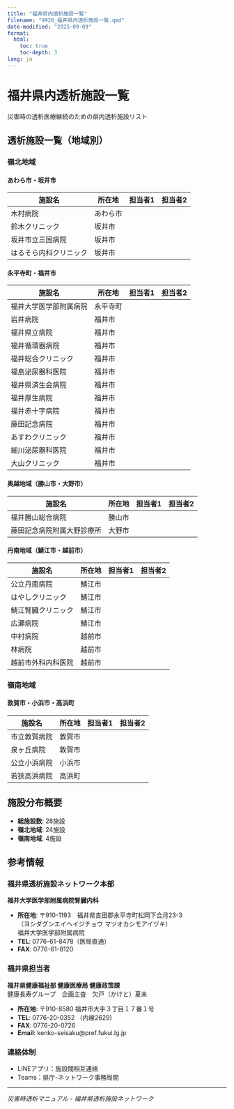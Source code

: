 ```yaml
---
title: "福井県内透析施設一覧"
filename: "9920_福井県内透析施設一覧.qmd"
date-modified: "2025-09-09"
format:
  html:
    toc: true
    toc-depth: 3
lang: ja
---
```


# 福井県内透析施設一覧

災害時の透析医療継続のための県内透析施設リスト

## 透析施設一覧（地域別）

### 嶺北地域

#### あわら市・坂井市
| 施設名 | 所在地 | 担当者1 | 担当者2 |
|--------|--------|--------|--------|
| 木村病院 | あわら市 | | |
| 鈴木クリニック | 坂井市 | | |
| 坂井市立三国病院 | 坂井市 | | |
| はるそら内科クリニック | 坂井市 | | |

#### 永平寺町・福井市
| 施設名 | 所在地 | 担当者1 | 担当者2 |
|--------|--------|--------|--------|
| 福井大学医学部附属病院 | 永平寺町 | | |
| 岩井病院 | 福井市 | | |
| 福井県立病院 | 福井市 | | |
| 福井循環器病院 | 福井市 | | |
| 福井総合クリニック | 福井市 | | |
| 福島泌尿器科医院 | 福井市 | | |
| 福井県済生会病院 | 福井市 | | |
| 福井厚生病院 | 福井市 | | |
| 福井赤十字病院 | 福井市 | | |
| 藤田記念病院 | 福井市 | | |
| あすわクリニック | 福井市 | | |
| 細川泌尿器科医院 | 福井市 | | |
| 大山クリニック | 福井市 | | |

#### 奥越地域（勝山市・大野市）
| 施設名 | 所在地 | 担当者1 | 担当者2 |
|--------|--------|--------|--------|
| 福井勝山総合病院 | 勝山市 | | |
| 藤田記念病院附属大野診療所 | 大野市 | | |

#### 丹南地域（鯖江市・越前市）
| 施設名 | 所在地 | 担当者1 | 担当者2 |
|--------|--------|--------|--------|
| 公立丹南病院 | 鯖江市 | | |
| はやしクリニック | 鯖江市 | | |
| 鯖江腎臓クリニック | 鯖江市 | | |
| 広瀬病院 | 鯖江市 | | |
| 中村病院 | 越前市 | | |
| 林病院 | 越前市 | | |
| 越前市外科内科医院 | 越前市 | | |

### 嶺南地域

#### 敦賀市・小浜市・高浜町
| 施設名 | 所在地 | 担当者1 | 担当者2 |
|--------|--------|--------|--------|
| 市立敦賀病院 | 敦賀市 | | |
| 泉ヶ丘病院 | 敦賀市 | | |
| 公立小浜病院 | 小浜市 | | |
| 若狭高浜病院 | 高浜町 | | |

## 施設分布概要

- **総施設数**: 28施設
- **嶺北地域**: 24施設
- **嶺南地域**: 4施設

## 参考情報

### 福井県透析施設ネットワーク本部
**福井大学医学部附属病院腎臓内科**

- **所在地**: 〒910-1193　福井県吉田郡永平寺町松岡下合月23-3  
  （ヨシダグンエイヘイジチョウ マツオカシモアイヅキ）  
  福井大学医学部附属病院
- **TEL**: 0776-61-8478（医局直通）
- **FAX**: 0776-61-8120

### 福井県担当者
**福井県健康福祉部 健康医療局 健康政策課**  
健康長寿グループ　企画主査　欠戸（かけと）夏未

- **所在地**: 〒910-8580 福井市大手３丁目１７番１号
- **TEL**: 0776-20-0352 （内線2629)
- **FAX**: 0776-20-0726
- **Email**: kenko-seisaku@pref.fukui.lg.jp

### 連絡体制
- LINEアプリ：施設間相互連絡
- Teams：県庁-ネットワーク事務局間


---
*災害時透析マニュアル - 福井県透析施設ネットワーク*